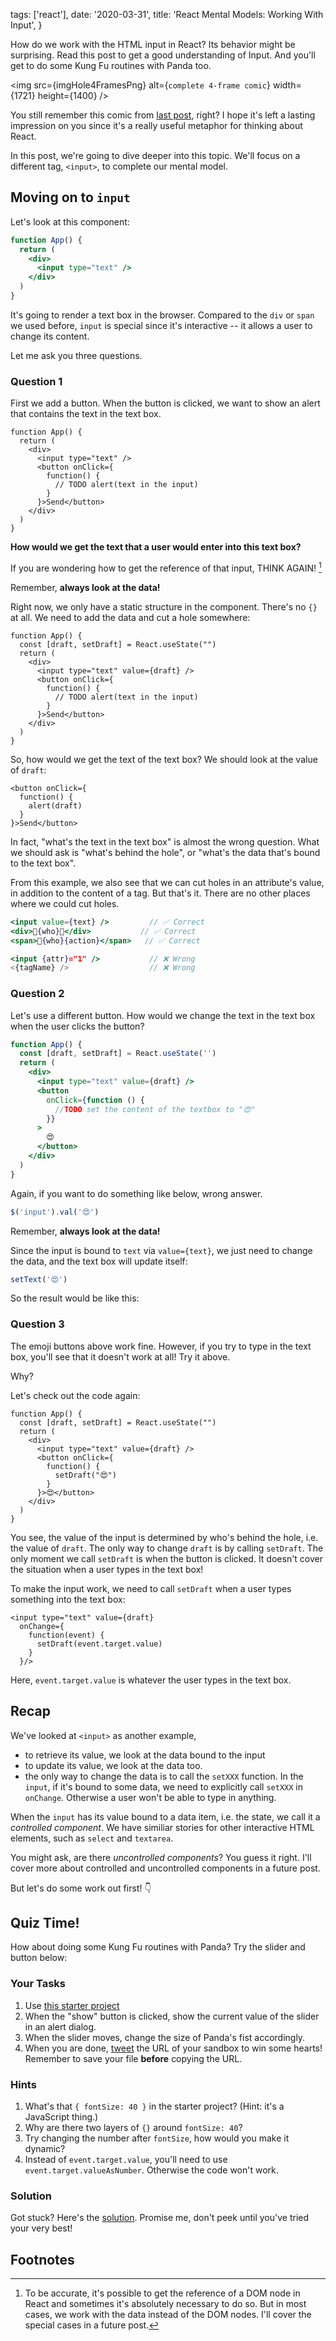 
  tags: ['react'],
  date: '2020-03-31',
  title: 'React Mental Models: Working With Input',
}

<!--excerpt-->

How do we work with the HTML input in React? Its behavior might be surprising. Read this post to get a good understanding of Input. And you'll get to do some Kung Fu routines with Panda too.

<!--/excerpt-->

<img
  src={imgHole4FramesPng}
  alt={`complete 4-frame comic`}
  width={1721}
  height={1400}
/>

You still remember this comic from [last post](/2020/03/23/react-mental-models-cutting-holes-in-html), right? I hope it's left a lasting impression on you since it's a really useful metaphor for thinking about React.

In this post, we're going to dive deeper into this topic. We'll focus on a different tag, `<input>`, to complete our mental model.

<!-- *BTW: Stuck at home? Why don't you join our [new React challenge](/challenges/bored-at-home-react)? Come learn React, meet like-minded people (with guaranteed social distance), build something cool and win prizes! It's FREE.* -->

## Moving on to `input`

Let's look at this component:

```jsx
function App() {
  return (
    <div>
      <input type="text" />
    </div>
  )
}
```

It's going to render a text box in the browser. Compared to the `div` or `span` we used before, `input` is special since it's interactive -- it allows a user to change its content.

Let me ask you three questions.

### Question 1

First we add a button. When the button is clicked, we want to show an alert that contains the text in the text box.

```jsx{7}
function App() {
  return (
    <div>
      <input type="text" />
      <button onClick={
        function() {
          // TODO alert(text in the input)
        }
      }>Send</button>
    </div>
  )
}
```

**How would we get the text that a user would enter into this text box?**

If you are wondering how to get the reference of that input, THINK AGAIN! [^1]

Remember, **always look at the data!**

Right now, we only have a static structure in the component. There's no `{}` at all. We need to add the data and cut a hole somewhere:

```jsx{2,5}
function App() {
  const [draft, setDraft] = React.useState("")
  return (
    <div>
      <input type="text" value={draft} />
      <button onClick={
        function() {
          // TODO alert(text in the input)
        }
      }>Send</button>
    </div>
  )
}
```

So, how would we get the text of the text box? We should look at the value of `draft`:

```jsx{3}
<button onClick={
  function() {
    alert(draft)
  }
}>Send</button>
```

In fact, "what's the text in the text box" is almost the wrong question. What we should ask is "what's behind the hole", or "what's the data that's bound to the text box".

From this example, we also see that we can cut holes in an attribute's value, in addition to the content of a tag. But that's it. There are no other places where we could cut holes.

```jsx
<input value={text} />         // ✅ Correct
<div>💪{who}👊</div>           // ✅ Correct
<span>💪{who}{action}</span>   // ✅ Correct

<input {attr}="1" />           // ❌ Wrong
<{tagName} />                  // ❌ Wrong
```

### Question 2

Let's use a different button. How would we change the text in the text box when the user clicks the button?

```jsx
function App() {
  const [draft, setDraft] = React.useState('')
  return (
    <div>
      <input type="text" value={draft} />
      <button
        onClick={function () {
          //TODO set the content of the textbox to "😍"
        }}
      >
        😍
      </button>
    </div>
  )
}
```

Again, if you want to do something like below, wrong answer.

```js
$('input').val('😍')
```

Remember, **always look at the data!**

Since the input is bound to `text` via `value={text}`, we just need to change the data, and the text box will update itself:

```jsx
setText('😍')
```

So the result would be like this:

<InputAndButtons />

### Question 3

The emoji buttons above work fine. However, if you try to type in the text box, you'll see that it doesn't work at all! Try it above.

Why?

Let's check out the code again:

```jsx{5}
function App() {
  const [draft, setDraft] = React.useState("")
  return (
    <div>
      <input type="text" value={draft} />
      <button onClick={
        function() {
          setDraft("😍")
        }
      }>😍</button>
    </div>
  )
}
```

You see, the value of the input is determined by who's behind the hole, i.e. the value of `draft`. The only way to change `draft` is by calling `setDraft`. The only moment we call `setDraft` is when the button is clicked. It doesn't cover the situation when a user types in the text box!

<!-- In the language of "data binding", since we've bound `draft` to the `value` of the input, React will always keep these two in sync.  -->

To make the input work, we need to call `setDraft` when a user types something into the text box:

```jsx{2-3}
<input type="text" value={draft}
  onChange={
    function(event) {
      setDraft(event.target.value)
    }
  }/>
```

Here, `event.target.value` is whatever the user types in the text box.

## Recap

We've looked at `<input>` as another example,

- to retrieve its value, we look at the data bound to the input
- to update its value, we look at the data too.
- the only way to change the data is to call the `setXXX` function. In the `input`, if it's bound to some data, we need to explicitly call `setXXX` in `onChange`. Otherwise a user won't be able to type in anything.

<!-- This is one of the most common frustrations I've seen when people get started on React. "How come my text input/dropdown/slider stops working?" -->

When the `input` has its value bound to a data item, i.e. the state, we call it a _controlled component_. We have similiar stories for other interactive HTML elements, such as `select` and `textarea`.

You might ask, are there _uncontrolled components_? You guess it right. I'll cover more about controlled and uncontrolled components in a future post.

But let's do some work out first! 👇

## Quiz Time!

How about doing some Kung Fu routines with Panda? Try the slider and button below:

<PandaPunch />

### Your Tasks

1. Use [this starter project](https://codesandbox.io/s/blog-data-binding-input-quiz-panda-punch-starter-g9luj)
2. When the "show" button is clicked, show the current value of the slider in an alert dialog.
3. When the slider moves, change the size of Panda's fist accordingly.
4. When you are done, [tweet](https://twitter.com/intent/tweet?text=Just%20read%20React%20Mental%20Models%20post%20by%20%40lintonye%0Ahttps%3A//learnreact.design/2020/03/31/react-mental-models-data-binding-and-input%0AHere's%20my%20answer%20to%20%23ReactMentalModelsQuiz%3A%20%5Binsert%20sandbox%20URL%5D%0A) the URL of your sandbox to win some hearts! Remember to save your file **before** copying the URL.

### Hints

1. What's that `{ fontSize: 40 }` in the starter project? (Hint: it's a JavaScript thing.)
2. Why are there two layers of `{}` around `fontSize: 40`?
3. Try changing the number after `fontSize`, how would you make it dynamic?
4. Instead of `event.target.value`, you'll need to use `event.target.valueAsNumber`. Otherwise the code won't work.

### Solution

Got stuck? Here's the [solution](https://codesandbox.io/s/blog-data-binding-input-quiz-panda-punch-solution-dcwjy). Promise me, don't peek until you've tried your very best!

## Footnotes

[^1]: To be accurate, it's possible to get the reference of a DOM node in React and sometimes it's absolutely necessary to do so. But in most cases, we work with the data instead of the DOM nodes. I'll cover the special cases in a future post.

<!--

We can put state, prop, context in the hole. In fact, we can put [any JavaScript expression there](TODO link to post).


- example
  - data, setData pair
- separating data and UI
  - static structure
  - It's the data that changes
  - why?
  - All about data
    - Get input value - from the data
    - Set input value - set the data
- What could be data?
  - content data and ui states
  - data includes: state, prop, context
- UI automatically updates
- link to workshop, sign up form etc.



"What's the text inside that p tag?"
"What's in the text box?"
"What's the color of the button?"



It's natural to point to a thing on the screen and talk about it.

But what React enforces is that we need to think about the data and the static UI separately.





```jsx
<input value="" />
```

The typical way

## Change text





First of all, we have some static content rendered with a few lines of HTML code. Second, we *bind* data to the UI


bind data to UI to make it interactive. Dynamic. -->
